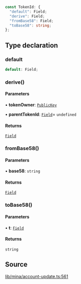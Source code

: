 ```ts
const TokenId: {
  "default": Field;
  "derive": Field;
  "fromBase58": Field;
  "toBase58": string;
};
```

## Type declaration

### default

```ts
default: Field;
```

### derive()

#### Parameters

• **tokenOwner**: [`PublicKey`](../classes/PublicKey.mdx)

• **parentTokenId**: [`Field`](../classes/Field.mdx)= `undefined`

#### Returns

[`Field`](../classes/Field.mdx)

### fromBase58()

#### Parameters

• **base58**: `string`

#### Returns

[`Field`](../classes/Field.mdx)

### toBase58()

#### Parameters

• **t**: [`Field`](../classes/Field.mdx)

#### Returns

`string`

## Source

[lib/mina/account-update.ts:561](https://github.com/o1-labs/o1js/blob/1ed4125b454628ef1e3e4d32dd416718a59702b8/src/lib/mina/account-update.ts#L561)
